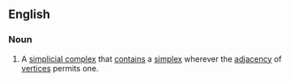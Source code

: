 ==English==

===Noun===
{{en-noun|es}}
# {{context|topology|lang=en}} A [[simplicial complex]] that [[contain]]s a [[simplex]] wherever the [[adjacency]] of [[vertices]] permits one.